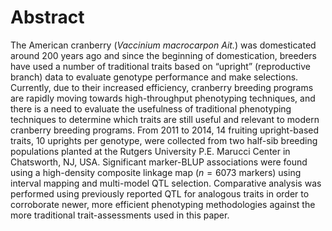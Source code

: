 # Abstract {-}

The American cranberry (_Vaccinium macrocarpon Ait._) was domesticated around 200 years ago and since 
the beginning of domestication, breeders have used a number of traditional traits based on “upright” 
(reproductive branch) data to evaluate genotype performance and make selections. Currently, due to their 
increased efficiency, cranberry breeding programs are rapidly moving towards high-throughput phenotyping techniques, 
and there is a need to evaluate the usefulness of traditional phenotyping techniques to determine which traits are 
still useful and relevant to modern cranberry breeding programs. From 2011 to 2014, 14 fruiting upright-based traits, 
10 uprights per genotype, were collected from two half-sib breeding populations planted at the 
Rutgers University P.E. Marucci Center in Chatsworth, NJ, USA.  Significant marker-BLUP associations were found using 
a high-density composite linkage map ($n=6073$ markers) using interval mapping and multi-model QTL selection.  Comparative 
analysis was performed using previously reported QTL for analogous traits in order to corroborate newer, more efficient 
phenotyping methodologies against the more traditional trait-assessments used in this paper.